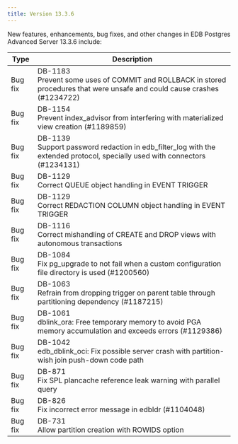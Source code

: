 ---
title: Version 13.3.6
---

New features, enhancements, bug fixes, and other changes in EDB Postgres Advanced Server 13.3.6 include:

| Type        | Description      | 
| ----------- | ---------------- | 
| Bug fix | DB-1183<br>Prevent some uses of COMMIT and ROLLBACK in stored procedures that were unsafe and could cause crashes (#1234722) | 
| Bug fix | DB-1154<br>Prevent index_advisor from interfering with materialized view creation (#1189859) | 
| Bug fix | DB-1139<br>Support password redaction in edb_filter_log with the extended protocol, specially used with connectors (#1234131) | 
| Bug fix | DB-1129<br>Correct QUEUE object handling in EVENT TRIGGER | 
| Bug fix | DB-1129<br>Correct REDACTION COLUMN object handling in EVENT TRIGGER | 
| Bug fix | DB-1116<br>Correct mishandling of CREATE and DROP views with autonomous transactions | 
| Bug fix | DB-1084<br>Fix pg_upgrade to not fail when a custom configuration file directory is used (#1200560) | 
| Bug fix | DB-1063<br>Refrain from dropping trigger on parent table through partitioning dependency (#1187215) | 
| Bug fix | DB-1061<br>dblink_ora: Free temporary memory to avoid PGA memory accumulation and exceeds errors (#1129386) | 
| Bug fix | DB-1042<br>edb_dblink_oci: Fix possible server crash with partition-wish join push-down code path | 
| Bug fix | DB-871<br>Fix SPL plancache reference leak warning with parallel query | 
| Bug fix | DB-826<br>Fix incorrect error message in edbldr (#1104048) | 
| Bug fix | DB-731<br>Allow partition creation with ROWIDS option | 
